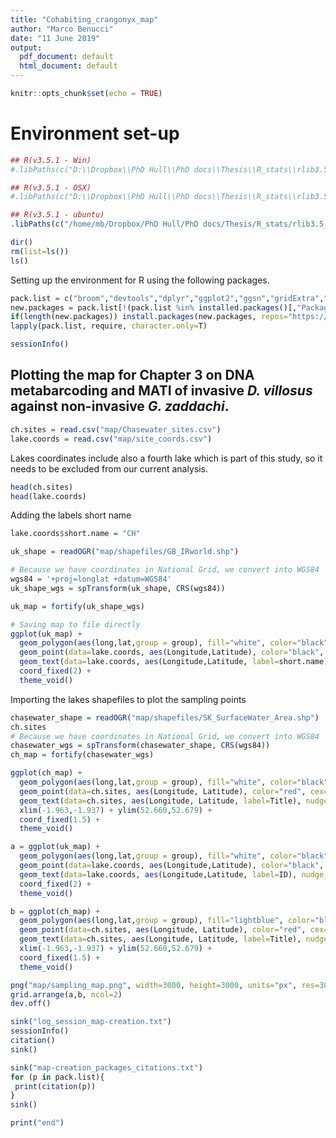 ```yaml
---
title: "Cohabiting_crangonyx_map"
author: "Marco Benucci"
date: "11 June 2019"
output: 
  pdf_document: default
  html_document: default
---
```


```r
knitr::opts_chunk$set(echo = TRUE)
```

# Environment set-up

```r
## R(v3.5.1 - Win)
#.libPaths(c("D:\\Dropbox\\PhD Hull\\PhD docs\\Thesis\\R_stats\\rlib3.5_win", .libPaths("D:\\Dropbox\\PhD Hull\\PhD docs\\Thesis\\R_stats\\rlib3.5_win")))

## R(v3.5.1 - OSX)
#.libPaths(c("D:\\Dropbox\\PhD Hull\\PhD docs\\Thesis\\R_stats\\rlib3.5_osx", .libPaths("D:\\Dropbox\\PhD Hull\\PhD docs\\Thesis\\R_stats\\rlib3.5_osx")))

## R(v3.5.1 - ubuntu)
.libPaths(c("/home/mb/Dropbox/PhD Hull/PhD docs/Thesis/R_stats/rlib3.5_unix", .libPaths("/home/mb/Dropbox/PhD\ Hull/PhD\ docs/Thesis/R_stats/rlib3.5_unix")))
```

```r
dir()
rm(list=ls())
ls()
```

Setting up the environment for R using the following packages.

```r
pack.list = c("broom","devtools","dplyr","ggplot2","ggsn","gridExtra","leaflet","maps","maptools","mapview","raster","RColorBrewer","rgdal","rgeos","rworldmap","tmap")
new.packages = pack.list[!(pack.list %in% installed.packages()[,"Package"])]
if(length(new.packages)) install.packages(new.packages, repos="https://cran.rstudio.com")
lapply(pack.list, require, character.only=T)
```

```r
sessionInfo()
```

## Plotting the map for Chapter 3 on DNA metabarcoding and MATI of invasive _D. villosus_ against non-invasive _G. zaddachi_.

```r
ch.sites = read.csv("map/Chasewater_sites.csv")
lake.coords = read.csv("map/site_coords.csv")
```

Lakes coordinates include also a fourth lake which is part of this study, so it needs to be excluded from our current analysis.

```r
head(ch.sites)
head(lake.coords)
```

Adding the labels short name

```r
lake.coords$short.name = "CH"
```

```r
uk_shape = readOGR("map/shapefiles/GB_IRworld.shp")

# Because we have coordinates in National Grid, we convert into WGS84
wgs84 = '+proj=longlat +datum=WGS84'
uk_shape_wgs = spTransform(uk_shape, CRS(wgs84))

uk_map = fortify(uk_shape_wgs)

# Saving map to file directly
ggplot(uk_map) +
  geom_polygon(aes(long,lat,group = group), fill="white", color="black") +
  geom_point(data=lake.coords, aes(Longitude,Latitude), color="black", cex=3) +
  geom_text(data=lake.coords, aes(Longitude,Latitude, label=short.name), nudge_x=-0.4, cex=4) +
  coord_fixed(2) +
  theme_void()
```

Importing the lakes shapefiles to plot the sampling points

```r
chasewater_shape = readOGR("map/shapefiles/SK_SurfaceWater_Area.shp")
ch.sites
# Because we have coordinates in National Grid, we convert into WGS84
chasewater_wgs = spTransform(chasewater_shape, CRS(wgs84))
ch_map = fortify(chasewater_wgs)

ggplot(ch_map) +
  geom_polygon(aes(long,lat,group = group), fill="white", color="black") +
  geom_point(data=ch.sites, aes(Longitude, Latitude), color="red", cex=3) +
  geom_text(data=ch.sites, aes(Longitude, Latitude, label=Title), nudge_x=-0.001, nudge_y=0.001, cex=4) +
  xlim(-1.963,-1.937) + ylim(52.660,52.679) +
  coord_fixed(1.5) +
  theme_void()
```
```r
a = ggplot(uk_map) +
  geom_polygon(aes(long,lat,group = group), fill="white", color="black") +
  geom_point(data=lake.coords, aes(Longitude,Latitude), color="black", cex=3) +
  geom_text(data=lake.coords, aes(Longitude,Latitude, label=ID), nudge_x=0.6, nudge_y=-0.2, cex=4) +
  coord_fixed(2) +
  theme_void()

b = ggplot(ch_map) +
  geom_polygon(aes(long,lat,group = group), fill="lightblue", color="black") +
  geom_point(data=ch.sites, aes(Longitude, Latitude), color="red", cex=3) +
  geom_text(data=ch.sites, aes(Longitude, Latitude, label=Title), nudge_x=-0.0013, nudge_y=0, cex=4) +
  xlim(-1.963,-1.937) + ylim(52.660,52.679) +
  coord_fixed(1.5) +
  theme_void()

png("map/sampling_map.png", width=3000, height=3000, units="px", res=300)
grid.arrange(a,b, ncol=2)
dev.off()
```

```r
sink("log_session_map-creation.txt")
sessionInfo()
citation()
sink()
```

```r
sink("map-creation_packages_citations.txt")
for (p in pack.list){
 print(citation(p))
}
sink()
```

```r
print("end")
```